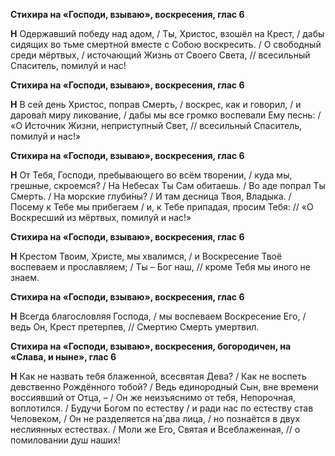 **Стихира на «Господи, взываю», воскресения, глас 6**

**Н** Одержавший победу над адом, / Ты, Христос, взошёл на Крест, / дабы сидящих во тьме смертной вместе с Собою воскресить. / О свободный среди мёртвых, / источающий Жизнь от Своего Света, // всесильный Спаситель, помилуй и нас!

**Стихира на «Господи, взываю», воскресения, глас 6**

**Н** В сей день Христос, поправ Смерть, / воскрес, как и говорил, / и дарова́л миру ликование, / дабы мы все громко воспевали Ему песнь: / «О Источник Жизни, неприступный Свет, // всесильный Спаситель, помилуй и нас!»

**Стихира на «Господи, взываю», воскресения, глас 6**

**Н** От Тебя, Господи, пребывающего во всём творении, / куда мы, грешные, скроемся? / На Небесах Ты Сам обитаешь. / Во аде попрал Ты Смерть. / На морские глуби́ны? / И там десница Твоя, Владыка. / Посему к Тебе мы прибегаем / и, к Тебе припадая, просим Тебя: // «О Воскресший из мёртвых, помилуй и нас!»

**Стихира на «Господи, взываю», воскресения, глас 6**

**Н** Крестом Твоим, Христе, мы хвалимся, / и Воскресение Твоё воспеваем и прославляем; / Ты – Бог наш, // кроме Тебя мы иного не знаем.

**Стихира на «Господи, взываю», воскресения, глас 6**

**Н** Всегда благословляя Господа, / мы воспеваем Воскресение Его, / ведь Он, Крест претерпев, // Смертию Смерть умертвил.

**Стихира на «Господи, взываю», воскресения, богородичен, на «Слава, и ныне», глас 6**

**Н** Как не назвать тебя блаженной, всесвятая Дева? / Как не воспеть девственно Рождённого тобой? / Ведь единородный Сын, вне времени воссиявший от Отца, – / Он же неизъяснимо от тебя, Непорочная, воплотился. / Будучи Богом по естеству / и ради нас по естеству став Человеком, / Он не разделяется на́ два лица, / но познаётся в двух неслиянных естествах. / Моли же Его, Святая и Всеблаженная, // о помиловании душ наших!
